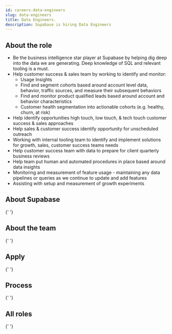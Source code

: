 ```yaml
---
id: careers-data-engineers
slug: data-engineers
title: Data Engineers.
description: Supabase is hiring Data Engineers
---
```



## About the role

- Be the business intelligence star player at Supabase by helping dig deep into the data we are generating. Deep knowledge of SQL and relevant tooling is a must.
- Help customer success & sales team by working to identify and monitor:
  - Usage Insights
  - Find and segment cohorts based around account level data, behavior, traffic sources, and measure their subsequent behaviors
  - Find and monitor product qualified leads based around account and behavior characteristics
  - Customer health segmentation into actionable cohorts (e.g. healthy, churn, at risk)
- Help identify opportunities high touch, low touch, & tech touch customer success & sales approaches
- Help sales & customer success identify opportunity for unscheduled outreach
- Working with internal tooling team to identify and implement solutions for growth, sales, customer success teams needs
- Help customer success team with data to prepare for client quarterly business reviews
- Help team put human and automated procedures in place based around data insights
- Monitoring and measurement of feature usage - maintaining any data pipelines or queries as we continue to update and add features
- Assisting with setup and measurement of growth experiments

## About Supabase

<About />{' '}

## About the team

<Team />{' '}

## Apply

<Apply />{' '}

## Process

<Process />{' '}

## All roles

<Roles />{' '}
